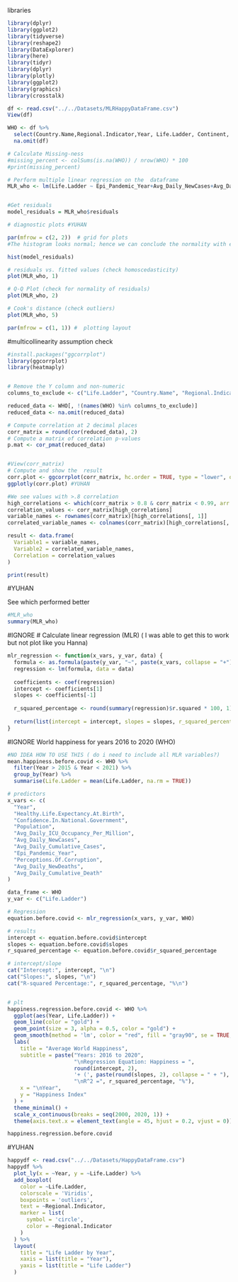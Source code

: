 libraries
```r
library(dplyr)
library(ggplot2)
library(tidyverse)
library(reshape2)
library(DataExplorer)
library(here)
library(tidyr)
library(dplyr)
library(plotly)
library(ggplot2)
library(graphics)
library(crosstalk)
```

```r
df <- read.csv("../../Datasets/MLRHappyDataFrame.csv")
View(df)
```

```r

WHO <- df %>%
  select(Country.Name,Regional.Indicator,Year, Life.Ladder, Continent, Avg_Daily_ICU_Occupancy_Per_Million, Avg_Daily_NewCases,Avg_Daily_Cumulative_Cases, Epi_Pandemic_Year,Avg_Daily_ICU_Occupancy, Avg_Daily_NewDeaths, Avg_Daily_Cumulative_Death) %>%
  na.omit(df)

# Calculate Missing-ness
#missing_percent <- colSums(is.na(WHO)) / nrow(WHO) * 100
#print(missing_percent)

# Perform multiple linear regression on the  dataframe
MLR_who <- lm(Life.Ladder ~ Epi_Pandemic_Year+Avg_Daily_NewCases+Avg_Daily_NewDeaths+Avg_Daily_ICU_Occupancy_Per_Million+Avg_Daily_Cumulative_Cases+Avg_Daily_ICU_Occupancy+Avg_Daily_Cumulative_Death, data = WHO)


#Get residuals
model_residuals = MLR_who$residuals

# diagnostic plots #YUHAN

par(mfrow = c(2, 2))  # grid for plots
#The histogram looks normal; hence we can conclude the normality with enough confidence.

hist(model_residuals)

# residuals vs. fitted values (check homoscedasticity)
plot(MLR_who, 1)

# Q-Q Plot (check for normality of residuals)
plot(MLR_who, 2)

# Cook's distance (check outliers)
plot(MLR_who, 5)

par(mfrow = c(1, 1)) #  plotting layout

```


#multicollinearity assumption check
```r
#install.packages("ggcorrplot")
library(ggcorrplot)
library(heatmaply)


# Remove the Y column and non-numeric
columns_to_exclude <- c("Life.Ladder", "Country.Name", "Regional.Indicator", "Continent", "Epi_Pandemic_Year")

reduced_data <- WHO[, !(names(WHO) %in% columns_to_exclude)]
reduced_data <- na.omit(reduced_data)

# Compute correlation at 2 decimal places
corr_matrix = round(cor(reduced_data), 2)
# Compute a matrix of correlation p-values
p.mat <- cor_pmat(reduced_data)


#View(corr_matrix)
# Compute and show the  result
corr.plot <- ggcorrplot(corr_matrix, hc.order = TRUE, type = "lower", outline.col = "white",  p.mat = p.mat)
ggplotly(corr.plot) #YUHAN

#We see values with >.8 correlation
high_correlations <- which(corr_matrix > 0.8 & corr_matrix < 0.99, arr.ind = TRUE)
correlation_values <- corr_matrix[high_correlations]
variable_names <- rownames(corr_matrix)[high_correlations[, 1]]
correlated_variable_names <- colnames(corr_matrix)[high_correlations[, 2]]

result <- data.frame(
  Variable1 = variable_names,
  Variable2 = correlated_variable_names,
  Correlation = correlation_values
)

print(result)

```


#YUHAN

See which performed better
```r
#MLR_who
summary(MLR_who)
```





















#IGNORE
# Calculate linear regression (MLR) ( I was able to get this to work but not plot like you Hanna)
```r
mlr_regression <- function(x_vars, y_var, data) {
  formula <- as.formula(paste(y_var, "~", paste(x_vars, collapse = "+")))
  regression <- lm(formula, data = data)
  
  coefficients <- coef(regression)
  intercept <- coefficients[1]
  slopes <- coefficients[-1]
  
  r_squared_percentage <- round(summary(regression)$r.squared * 100, 1)
  
  return(list(intercept = intercept, slopes = slopes, r_squared_percentage = r_squared_percentage))
}

```

#IGNORE
World happiness for years 2016 to 2020 (WHO)
```r

#NO IDEA HOW TO USE THIS ( do i need to include all MLR variables?)
mean.happiness.before.covid <- WHO %>%
  filter(Year > 2015 & Year < 2021) %>%
  group_by(Year) %>%
  summarise(Life.Ladder = mean(Life.Ladder, na.rm = TRUE))

# predictors
x_vars <- c(
  "Year", 
  "Healthy.Life.Expectancy.At.Birth", 
  "Confidence.In.National.Government", 
  "Population",
  "Avg_Daily_ICU_Occupancy_Per_Million",
  "Avg_Daily_NewCases",
  "Avg_Daily_Cumulative_Cases",
  "Epi_Pandemic_Year",
  "Perceptions.Of.Corruption",
  "Avg_Daily_NewDeaths",
  "Avg_Daily_Cumulative_Death"
)

data_frame <- WHO 
y_var <- c("Life.Ladder")

# Regression
equation.before.covid <- mlr_regression(x_vars, y_var, WHO)

# results
intercept <- equation.before.covid$intercept
slopes <- equation.before.covid$slopes
r_squared_percentage <- equation.before.covid$r_squared_percentage

# intercept/slope
cat("Intercept:", intercept, "\n")
cat("Slopes:", slopes, "\n")
cat("R-squared Percentage:", r_squared_percentage, "%\n")


# plt
happiness.regression.before.covid <- WHO %>%
  ggplot(aes(Year, Life.Ladder)) +
  geom_line(color = "gold") +
  geom_point(size = 3, alpha = 0.5, color = "gold") +
  geom_smooth(method = 'lm', color = "red", fill = "gray90", se = TRUE, size = 0.6) +
  labs(
    title = "Average World Happiness", 
    subtitle = paste("Years: 2016 to 2020", 
                     "\nRegression Equation: Happiness = ", 
                     round(intercept, 2), 
                     '+ (', paste(round(slopes, 2), collapse = " + "), " * Year)", 
                     "\nR^2 =", r_squared_percentage, "%"), 
    x = "\nYear", 
    y = "Happiness Index"
  ) +
  theme_minimal() +
  scale_x_continuous(breaks = seq(2000, 2020, 1)) +
  theme(axis.text.x = element_text(angle = 45, hjust = 0.2, vjust = 0))

happiness.regression.before.covid


```

#YUHAN

```r
happydf <- read.csv("../../Datasets/HappyDataFrame.csv")
happydf %>%
  plot_ly(x = ~Year, y = ~Life.Ladder) %>%
  add_boxplot(
    color = ~Life.Ladder,
    colorscale = 'Viridis', 
    boxpoints = 'outliers', 
    text = ~Regional.Indicator, 
    marker = list(
      symbol = 'circle',  
      color = ~Regional.Indicator  
    )
  ) %>%
  layout(
    title = "Life Ladder by Year",
    xaxis = list(title = "Year"), 
    yaxis = list(title = "Life Ladder")
  )
```




